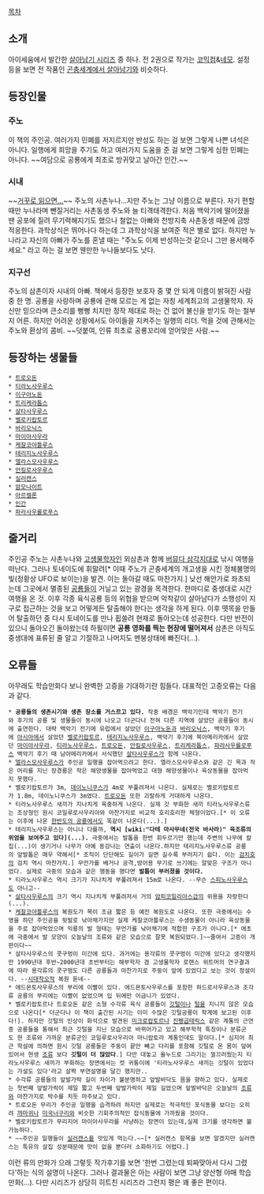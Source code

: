 [[목차]]

== 소개 ==
아이세움에서 발간한 [[살아남기 시리즈]] 중 하나. 전 2권으로 작가는 [[코믹컴]]&[[네모]]. 설정 등을 보면 전 작품인 [[곤충세계에서 살아남기]]와 비슷하다.

== 등장인물 ==
=== 주노 ===
이 책의 주인공. 여러가지 민폐를 저지르지만 반성도 하는 걸 보면 그렇게 나쁜 녀석은 아니다. 일행에게 희망을 주기도 하고 여러가지 도움을 준 걸 보면 그렇게 심한 민폐는 아니다. ~~여담으로 공룡에게 최초로 방귀맞고 날아간 인간.~~

=== 시내 ===
~~[[내시|거꾸로 읽으면...]]~~
주노의 사촌누나...지만 주노는 그냥 이름으로 부른다. 자기 편할 때만 누나라며 뺀질거리는 사촌동생 주노와 늘 티격태격한다. 처음 백악기에 떨어졌을 땐 공포에 질려 무기력해지기도 했으나 철없는 아빠와 천방지축 사촌동생 때문에 금방 적응한다. 과학상식은 뛰어나다 하는데 그 과학상식을 보여준 적은 별로 없다. 하지만 누나라고 자신의 아빠가 주노를 혼낼 때는 "주노도 이제 반성하는것 같으니 그만 용서해주세요." 라고 하는 걸 보면 웬만한 누나들보다도 낫다.

=== 지구선 ===
주노의 삼촌이자 시내의 아빠. 책에서 등장한 보호자 중 몇 안 되게 이름이 밝혀진 사람 중 한 명. 공룡을 사랑하며 공룡에 관해 모르는 게 없는 자칭 세계최고의 고생물학자. 자신만 믿으라며 큰소리를 뻥뻥 치지만 정작 제대로 하는 건 없어 불신을 받기도 하는 철부지 어른. 하지만 어려운 상황에서도 아이들을 지켜주는 일행의 리더. 먹을 것에 관해서는 주노와 환상의 콤비. ~~덧붙여, 인류 최초로 공룡꼬리에 얻어맞은 사람.~~ 

== 등장하는 생물들 ==
 * [[트로오돈]]
 * [[티라노사우루스]]
 * [[이구아노돈]]
 * [[트리케라톱스]]
 * [[살타사우루스]]
 * [[벨로키랍토르]]
 * [[바리오닉스]]
 * [[마이아사우라]]
 * [[케찰코아틀루스]]
 * [[테리지노사우루스]]
 * [[엘라스모사우루스]]
 * [[안킬로사우루스]]
 * [[실러캔스]]
 * [[암모나이트]]
 * [[아르켈론]]
 * [[인간]]
 * [[파라사우롤로푸스]]

== 줄거리 ==
주인공 주노는 사촌누나와 [[고생물학자]]인 외삼촌과 함께 [[버뮤다 삼각지대]]로 낚시 여행을 떠난다. 그러나 토네이도에 휘말려[* 이때 주노가 곤충세계의 개고생을 시킨 정체불명의 빛(정황상 UFO로 보이는)을 발견. 이는 돌아갈 때도 마찬가지.] 낮선 해안가로 좌초되는데 그곳에서 멸종된 [[공룡]]들이 거닐고 있는 광경을 목격한다. 한마디로 중생대로 시간여행을 온 것. 이후 각종 육식공룡 등의 위협을 받으며 악착같이 살아남다가 소행성이 지구로 접근하는 것을 보고 어떻게든 탈출해야 한다는 생각을 하게 된다. 이후 뗏목을 만들어 탈출하던 중 다시 토네이도를 만나 휩쓸려 현재로 돌아오는데 성공한다. 다만 반전이 있으니 돌아오긴 돌아왔는데 하필이면 '''공룡 영화를 찍는 현장에 떨어져서''' 삼촌은 아직도 중생대에 표류된 줄 알고 기절하고 나머지도 멘붕상태에 빠진다(...).

== 오류들 ==
아무래도 학습만화다 보니 완벽한 고증을 기대하기란 힘들다. 대표적인 고증오류는 다음과 같다.

 * '''공룡들의 생존시기와 생존 장소를 거스르고 있다.''' 작중 배경은 백악기인데 백악기 전기와 후기의 공룡 및 생물들이 동시에 나오고 더군다나 전혀 다른 지역에 살았던 공룡들이 동시에 출연한다. 대략 백악기 전기에 유럽에서 살았던 [[이구아노돈]]과 [[바리오닉스]], 백악기 후기에 [[아시아]]에서 살았던 [[벨로키랍토르]], [[테리지노사우루스]], 백악기 후기에 북아메리카에서 살았던 [[마이아사우라]], [[티라노사우루스]], [[트로오돈]], [[안킬로사우루스]], [[트리케라톱스]], [[파라사우롤로푸스]] 백악기 후기 때 남아메리카에서 서식했던 [[살타사우루스]]가 함께 나온다.
 * [[엘라스모사우루스]]가 주인공 일행을 잡아먹으려고 한다. 엘라스모사우루스와 같은 긴 목과 작은 머리를 지닌 장경룡은 작은 해양생물을 잡아먹었고 대형 해양생물이나 육상동물을 잡아먹지 못했다.
 * 벨로키랍토르가 3m, [[데이노니쿠스]]가 4m로 부풀려져서 나온다. 실제로는 벨로키랍토르가 1.8m, 데이노니쿠스가 3m였다. [[트로오돈]] 또한 괴랄하게 거대하게 나온다.
 * 티라노사우루스 새끼가 지나치게 육중하게 나온다. 실제 갓 부화한 새끼 티라노사우루스류는 조상형인 원시 코일루로사우리아와 마찬가지로 비교적 호리호리한 체형이었다.[* 이 오류는 이후에 나온 [[한반도의 공룡]]에서도 똑같이 나온다(...).]
 * 테리지노사우루스는 아니나 다를까, '''역시 [wiki:"다테 마사무네(전국 바사라)" 육조류의 위엄을 보여주고 있다](...).''' 극중에서는 발톱을 한번 휘두르기만 했는데 주변의 나무에 칼집(...)이 생기거나 나무가 아예 동강나는 연출이 나온다.하지만 테리지노사우루스류 공룡의 앞발톱은 매우 약해서[* 조직이 단단해도 길이가 길면 길수록 부러지기 쉽다. 이는 [[검치호]]의 검치 역시 마찬가지.] 무언가를 베거나 공격,방어용 무기로 쓰기에는 알맞은 구조가 아니었다. 실제로 극중의 모습과 같은 행동을 했다면 '''발톱이 부러졌을 것이다.'''
 * 티라노사우루스 역시 크기가 지나치게 부풀려져서 15m로 나온다. --무슨 [[스피노사우루스]]도 아니고--
 * [[살타사우루스]]의 크기 역시 지나치게 부풀려저서 거의 [[암피코일리아스]]급의 위용을 자랑한다(...).
 * [[케찰코아틀루스]]의 복원도가 목이 조금 짧은 등 예전 복원도로 나온다. 또한 극중에서는 수영을 하던 주인공을 뒷발로 낚아채가지만 실제 케찰코아틀루스는 수생동물이 아니라 육상동물을 주로 잡아먹었으며 익룡의 발 형태는 무언가를 낚아채기에 적합한 구조가 아니다.[* 애초에 극중에서 발 모양이 오늘날의 조류와 같은 모습으로 잘못 복원되었다.]~~줄여서 고증이 개판이다~~
 * 살타사우루스의 콧구멍이 미간에 있다. 과거에는 용각류의 콧구멍이 미간에 있다고 생각했지만 1990년대 후반~2000년대 초반부터는 해부학자 겸 고생물학자 로랜스 위트머의 연구결과에 따라 용각류의 콧구멍도 다른 공룡들과 마찬가지로 주둥이 앞에 있었다고 보는 것이 정설이다. --[[시대착오적]] 복원 돋네--
 * 에드몬토사우루스의 부리에 이빨이 있다. 에드몬토사우루스를 포함한 하드로사우루스과 조각류 공룡의 부리에는 이빨이 없었으며 입 뒤에만 어금니가 있었다.
 * 벨로키랍토르나 트로오돈 같은 소형 수각류 육식 공룡들이 [[깃털]]이나 [[털]]을 지니지 않은 모습으로 나온다[* 더군다나 이 책이 출간된 시기는 이미 수많은 깃털공룡이 학계에 보고된 이후다!]. 하지만 깃털의 인상이 화석으로 발견된 [[미크로랍토르]]나 [[진펭곱테릭스]] 같은 계통의 근연종 공룡들을 통해서 최근 깃털을 지닌 모습으로 바뀌어가고 있고 해부학적 특징이나 분류군도 현 조류와 가까운 분류군인 코일루로사우리아 마니랍토라 계통인데도 말이다.[* 심지어 최근 학설에 의하면 원시 깃털 공룡들은 주둥이 끝만 빼고 다리를 포함해 깃털로 온 몸이 덮여있어서 현생 [[조류]] 보다 '''깃털이 더 많았다'''.] 다만 대놓고 올누드로 그리기는 껄끄러웠는지 티라노사우루스 새끼가 부화하는 장면에서는 컷 귀퉁이에 '티라노사우루스 새끼는 깃털이 있었다는 가설도 있다'라고 살짝 부연설명을 달긴 했지만..
 * 수각류 공룡들의 앞발가락 길이 차이가 불분명하고 앞발바닥도 몸을 향하고 있다. 실제로는 첫번째 앞발가락이 제일 짧고 두번째 앞발가락이 제일 길었으며 앞발바닥은 오늘날의 [[조류]]와 마찬가지로 박수를 치듯 마주보고 있다.
 * 트로오돈 무리가 주인공 일행을 습격하려 하지만 실제로는 적극적인 포식동물 보다는 오히려 [[까마귀]]나 [[미국너구리]]와 비슷한 기회주의적인 잡식동물에 가까웠을 것이다.
 * 벨로키랍토르가 무리지어 마이아사우라를 사냥하는 장면이 있는데,실제 크기를 생각하면 불가능하다.
 * ~~주인공 일행들이 [[실러캔스]]를 맛있게 먹는다.~~[* 실러캔스 항목을 보면 알겠지만 실러캔스는 특유의 살집 성분때문에 맛이 없을 뿐더러 소화하기도 어렵다.]

이런 류의 만화가 으래 그렇듯 작가후기를 보면 '한번 그렸는데 퇴짜맞아서 다시 그렸다'하는 식의 설명이 나온다. 그러나 결과물은 아는 사람이 보면 그냥 양산형 야매 학습만화(...). 다만 시리즈가 상당히 히트친 시리즈라 그런지 평은 꽤 좋은 편이다.
